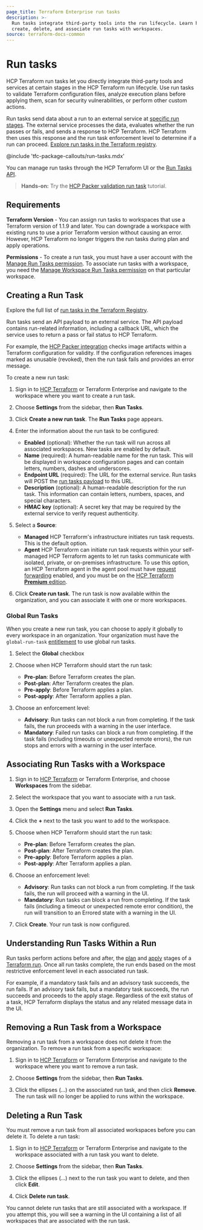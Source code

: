 ```yaml
---
page_title: Terraform Enterprise run tasks
description: >-
  Run tasks integrate third-party tools into the run lifecycle. Learn how to
  create, delete, and associate run tasks with workspaces.
source: terraform-docs-common
---
```


[entitlement]: /terraform/enterprise/api-docs#feature-entitlements

# Run tasks

HCP Terraform run tasks let you directly integrate third-party tools and services at certain stages in the HCP Terraform run lifecycle. Use run tasks to validate Terraform configuration files, analyze execution plans before applying them, scan for security vulnerabilities, or perform other custom actions.

Run tasks send data about a run to an external service at [specific run stages](#understanding-run-tasks-within-a-run). The external service processes the data, evaluates whether the run passes or fails, and sends a response to HCP Terraform. HCP Terraform then uses this response and the run task enforcement level to determine if a run can proceed. [Explore run tasks in the Terraform registry](https://registry.terraform.io/browse/run-tasks).

<!-- BEGIN: TFC:only name:pnp-callout -->

@include 'tfc-package-callouts/run-tasks.mdx'

<!-- END: TFC:only name:pnp-callout -->

You can manage run tasks through the HCP Terraform UI or the [Run Tasks API](/terraform/enterprise/api-docs/run-tasks/run-tasks).

> **Hands-on:** Try the [HCP Packer validation run task](/packer/tutorials/hcp/setup-hcp-terraform-run-task) tutorial.

## Requirements

**Terraform Version** - You can assign run tasks to workspaces that use a Terraform version of 1.1.9 and later. You can downgrade a workspace with existing runs to use a prior Terraform version without causing an error. However, HCP Terraform no longer triggers the run tasks during plan and apply operations.

**Permissions** - To create a run task, you must have a user account with the [Manage Run Tasks permission](/terraform/enterprise/users-teams-organizations/permissions#manage-run-tasks). To associate run tasks with a workspace, you need the [Manage Workspace Run Tasks permission](/terraform/enterprise/users-teams-organizations/permissions#general-workspace-permissions) on that particular workspace.

## Creating a Run Task

Explore the full list of [run tasks in the Terraform Registry](https://registry.terraform.io/browse/run-tasks).

Run tasks send an API payload to an external service. The API payload contains run-related information, including a callback URL, which the service uses to return a pass or fail status to HCP Terraform.

For example, the [HCP Packer integration](/terraform/enterprise/integrations/run-tasks#hcp-packer-run-task) checks image artifacts within a Terraform configuration for validity. If the configuration references images marked as unusable (revoked), then the run task fails and provides an error message.

To create a new run task:

1.  Sign in to [HCP Terraform](https://app.terraform.io/) or Terraform Enterprise and navigate to the workspace where you want to create a run task.

2.  Choose **Settings** from the sidebar, then **Run Tasks**.

3.  Click **Create a new run task**. The **Run Tasks** page appears.

4.  Enter the information about the run task to be configured:

    -   **Enabled** (optional): Whether the run task will run across all associated workspaces. New tasks are enabled by default.
    -   **Name** (required): A human-readable name for the run task. This will be displayed in workspace configuration pages and can contain letters, numbers, dashes and underscores.
    -   **Endpoint URL** (required): The URL for the external service. Run tasks will POST the [run tasks payload](/terraform/enterprise/integrations/run-tasks#integration-details) to this URL.
    -   **Description** (optional): A human-readable description for the run task. This information can contain letters, numbers, spaces, and special characters.
    -   **HMAC key** (optional): A secret key that may be required by the external service to verify request authenticity.

5.  Select a **Source**:

    -   **Managed** HCP Terraform's infrastructure initiates run task requests. This is the default option.
    -   **Agent** HCP Terraform can initiate run task requests within your self-managed HCP Terraform agents to let run tasks communicate with isolated, private, or on-premises infrastructure. To use this option, an HCP Terraform agent in the agent pool must have [request forwarding](/terraform/cloud-docs/agents/request-forwarding) enabled, and you must be on the [HCP Terraform **Premium** edition](https://www.hashicorp.com/products/terraform/pricing).

6.  Click **Create run task**. The run task is now available within the organization, and you can associate it with one or more workspaces.

### Global Run Tasks

When you create a new run task, you can choose to apply it globally to every workspace in an organization. Your organization must have the `global-run-task` [entitlement][] to use global run tasks.

1.  Select the **Global** checkbox

2.  Choose when HCP Terraform should start the run task:

    -   **Pre-plan**: Before Terraform creates the plan.
    -   **Post-plan**: After Terraform creates the plan.
    -   **Pre-apply**: Before Terraform applies a plan.
    -   **Post-apply**: After Terraform applies a plan.

3.  Choose an enforcement level:

    -   **Advisory**: Run tasks can not block a run from completing. If the task fails, the run proceeds with a warning in the user interface.
    -   **Mandatory**: Failed run tasks can block a run from completing. If the task fails (including timeouts or unexpected remote errors), the run stops and errors with a warning in the user interface.

## Associating Run Tasks with a Workspace

1.  Sign in to [HCP Terraform](https://app.terraform.io/) or Terraform Enterprise, and choose **Workspaces** from the sidebar.

2.  Select the workspace that you want to associate with a run task.

3.  Open the **Settings** menu and select **Run Tasks**.

4.  Click the **+** next to the task you want to add to the workspace.

5.  Choose when HCP Terraform should start the run task:

    -   **Pre-plan**: Before Terraform creates the plan.
    -   **Post-plan**: After Terraform creates the plan.
    -   **Pre-apply**: Before Terraform applies a plan.
    -   **Post-apply**: After Terraform applies a plan.

6.  Choose an enforcement level:

    -   **Advisory**: Run tasks can not block a run from completing. If the task fails, the run will proceed with a warning in the UI.
    -   **Mandatory**: Run tasks can block a run from completing. If the task fails (including a timeout or unexpected remote error condition), the run will transition to an Errored state with a warning in the UI.

7.  Click **Create**. Your run task is now configured.

## Understanding Run Tasks Within a Run

Run tasks perform actions before and after, the [plan](/terraform/enterprise/run/states#the-plan-stage) and [apply](/terraform/enterprise/run/states#the-apply-stage) stages of a [Terraform run](/terraform/enterprise/run/remote-operations). Once all run tasks complete, the run ends based on the most restrictive enforcement level in each associated run task.

For example, if a mandatory task fails and an advisory task succeeds, the run fails. If an advisory task fails, but a mandatory task succeeds, the run succeeds and proceeds to the apply stage. Regardless of the exit status of a task, HCP Terraform displays the status and any related message data in the UI.

## Removing a Run Task from a Workspace

Removing a run task from a workspace does not delete it from the organization. To remove a run task from a specific workspace:

1.  Sign in to [HCP Terraform](https://app.terraform.io/) or Terraform Enterprise and navigate to the workspace where you want to remove a run task.

2.  Choose **Settings** from the sidebar, then **Run Tasks**.

3.  Click the ellipses (...) on the associated run task, and then click **Remove**. The run task will no longer be applied to runs within the workspace.

## Deleting a Run Task

You must remove a run task from all associated workspaces before you can delete it. To delete a run task:

1.  Sign in to [HCP Terraform](https://app.terraform.io/) or Terraform Enterprise and navigate to the workspace associated with a run task you want to delete.

2.  Choose **Settings** from the sidebar, then **Run Tasks**.

3.  Click the ellipses (...) next to the run task you want to delete, and then click **Edit**.

4.  Click **Delete run task**.

You cannot delete run tasks that are still associated with a workspace. If you attempt this, you will see a warning in the UI containing a list of all workspaces that are associated with the run task.
